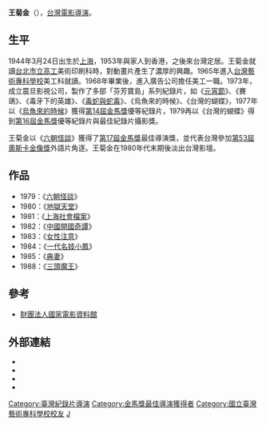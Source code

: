 {{藝人
| subject_name = 王菊金
| english_name = Jo Jo Wang
| 羅馬拼音 = Wang Chu-Chin
| image_name = 
| image_caption = 
| 類型 = 導演
| date_of_birth = {{birth date and age|1944|3|24}}
| place_of_birth = {{ROC-1928}}[[上海市_(中華民國)|上海]]
| date_of_death = 
| place_of_death = 
| 職業 = [[電影導演|電影導演]]、[[電影監製|監製]]、[[編劇|編劇]]
| 活躍年代 = 1979年－1988年
| IMDb = 2985555
| 教育程度 = [[台灣藝術專科學校|台灣藝術專科學校]]美工科
| goldenhorseawards = '''最佳導演'''<br>1980年 《[[六朝怪談|六朝怪談]]》
}}
'''王菊金'''（{{bd|1944年|3月24日|catIdx=W王}}），[[台灣|台灣]][[電影|電影]][[導演|導演]]。

==生平==
1944年3月24日出生於[[上海市_(中華民國)|上海]]，1953年與家人到香港，之後來台灣定居。王菊金就讀[[臺北市立大安高級工業職業學校|台北市立高工]]美術印刷科時，對動畫片產生了濃厚的興趣。1965年進入[[台灣藝術專科學校|台灣藝術專科學校]]美工科就讀。1968年畢業後，進入廣告公司擔任美工一職。1973年，成立震旦影視公司，製作了多部「芬芳寶島」系列紀錄片，如《[[元宵節_(紀錄片)|元宵節]]》、《賽鴿》、《毒牙下的英雄》、《[[毒蛇與蛇毒|毒蛇與蛇毒]]》、《烏魚來的時候》、《台灣的蝴蝶》，1977年以《[[烏魚來的時候|烏魚來的時候]]》獲得[[第14屆金馬獎|第14屆金馬獎]]優等紀錄片，1979再以《台灣的蝴蝶》得到[[第16屆金馬獎|第16屆金馬獎]]優等紀錄片與最佳紀錄片攝影獎。

王菊金以《[[六朝怪談|六朝怪談]]》獲得了[[第17屆金馬獎|第17屆金馬獎]]最佳導演獎，並代表台灣參加[[第53屆奧斯卡金像獎|第53屆奧斯卡金像獎]]外語片角逐。王菊金在1980年代末期後淡出台灣影壇。

==作品==
*1979：《[[六朝怪談|六朝怪談]]》
*1980：《[[地獄天堂|地獄天堂]]》
*1981：《[[上海社會檔案|上海社會檔案]]》
*1982：《[[中國開國奇譚|中國開國奇譚]]》 　
*1983：《[[女性注意|女性注意]]》 　
*1984：《[[一代名妓小鳳|一代名妓小鳳]]》
*1985：《[[典妻|典妻]]》
*1988：《[[三頭魔王|三頭魔王]]》

==參考==
*[http://www.ctfa.org.tw/filmmaker/content.php?id=750 財團法人國家電影資料館] {{Wayback|url=http://www.ctfa.org.tw/filmmaker/content.php?id=750 |date=20131224102950 }}

==外部連結==
* {{imdb name|2985555}}{{en}}
* {{hkmdb name|4474}}
* {{douban people}}
* {{Mtime people|1312501}}

{{金馬獎最佳導演|第17屆}}
{{金馬獎最佳原創電影音樂}}
[[Category:臺灣紀錄片導演|Category:臺灣紀錄片導演]]
[[Category:金馬獎最佳導演獲得者|Category:金馬獎最佳導演獲得者]]
[[Category:國立臺灣藝術專科學校校友|Category:國立臺灣藝術專科學校校友]]
[[Category:王姓|J]]